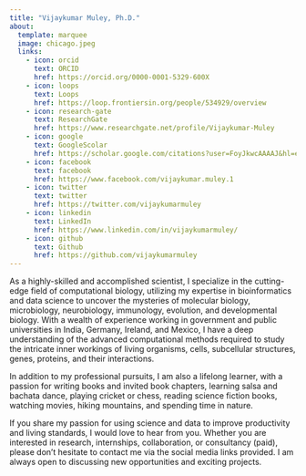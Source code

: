 ```yaml
---
title: "Vijaykumar Muley, Ph.D."
about:
  template: marquee
  image: chicago.jpeg
  links:
    - icon: orcid
      text: ORCID 
      href: https://orcid.org/0000-0001-5329-600X 
    - icon: loops 
      text: Loops 
      href: https://loop.frontiersin.org/people/534929/overview 
    - icon: research-gate 
      text: ResearchGate 
      href: https://www.researchgate.net/profile/Vijaykumar-Muley
    - icon: google
      text: GoogleScolar
      href: https://scholar.google.com/citations?user=FoyJkwcAAAAJ&hl=en 
    - icon: facebook
      text: facebook
      href: https://www.facebook.com/vijaykumar.muley.1 
    - icon: twitter
      text: twitter
      href: https://twitter.com/vijaykumarmuley
    - icon: linkedin 
      text: LinkedIn 
      href: https://www.linkedin.com/in/vijaykumarmuley/ 
    - icon: github
      text: Github
      href: https://github.com/vijaykumarmuley 
---
```



As a highly-skilled and accomplished scientist, I specialize in the cutting-edge field of computational biology, utilizing my expertise in bioinformatics and data science to uncover the mysteries of molecular biology, microbiology, neurobiology, immunology, evolution, and developmental biology. With a wealth of experience working in government and public universities in India, Germany, Ireland, and Mexico, I have a deep understanding of the advanced computational methods required to study the intricate inner workings of living organisms, cells, subcellular structures, genes, proteins, and their interactions.

In addition to my professional pursuits, I am also a lifelong learner, with a passion for writing books and invited book chapters, learning salsa and bachata dance, playing cricket or chess, reading science fiction books, watching movies, hiking mountains, and spending time in nature.

If you share my passion for using science and data to improve productivity and living standards, I would love to hear from you. Whether you are interested in research, internships, collaboration, or consultancy (paid), please don't hesitate to contact me via the social media links provided. I am always open to discussing new opportunities and exciting projects.